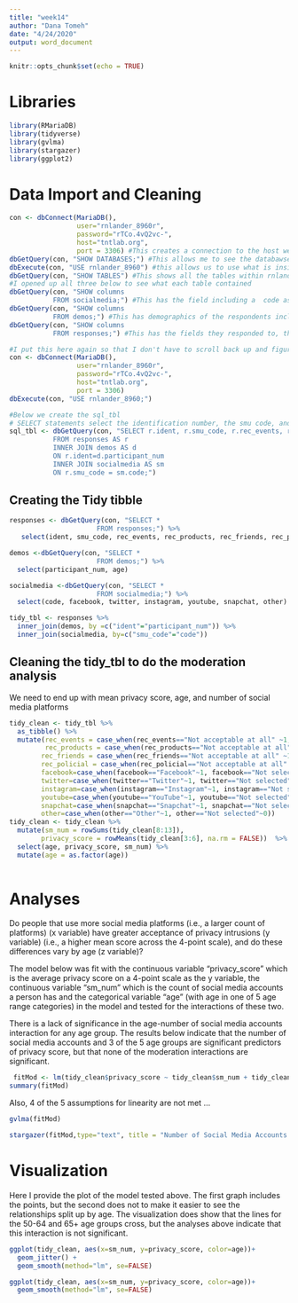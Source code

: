 ```yaml
---
title: "week14"
author: "Dana Tomeh"
date: "4/24/2020"
output: word_document
---
```


```r
knitr::opts_chunk$set(echo = TRUE)
```

# Libraries
```r
library(RMariaDB)
library(tidyverse)
library(gvlma)
library(stargazer)
library(ggplot2)
```


# Data Import and Cleaning 

```r
con <- dbConnect(MariaDB(), 
                 user="rnlander_8960r",
                 password="rTCo.4vQ2vc-", 
                 host="tntlab.org", 
                 port = 3306) #This creates a connection to the host website on port 3306 that allows me to access all of the databases 
dbGetQuery(con, "SHOW DATABASES;") #This allows me to see the databawses with the 3306 port on tntlab.org. It showed two different databases, rnlander_8960 and information_schema
dbExecute(con, "USE rnlander_8960") #this allows us to use what is inside rnlander_8960, I opeend this one because its the course code, but I did also take a look at the other one to be sure 
dbGetQuery(con, "SHOW TABLES") #This shows all the tables within rnlander_8960, there are three, socialmedia, demos, and responses
#I opened up all three below to see what each table contained
dbGetQuery(con, "SHOW columns 
           FROM socialmedia;") #This has the field including a  code as well as social media types
dbGetQuery(con, "SHOW columns 
           FROM demos;") #This has demographics of the respondents including participant number, age, and sex
dbGetQuery(con, "SHOW columns 
           FROM responses;") #This has the fields they responded to, the device they responded on, and their social media use code as smu_code


```

```r

#I put this here again so that I don't have to scroll back up and figure out what to rerun through the exploration and discovery that i did. I'll just rerun it from here every time the connection is lost. 
con <- dbConnect(MariaDB(), 
                 user="rnlander_8960r",
                 password="rTCo.4vQ2vc-", 
                 host="tntlab.org", 
                 port = 3306)
dbExecute(con, "USE rnlander_8960;")

#Below we create the sql_tbl
# SELECT statements select the identification number, the smu code, and the four privacy columns from the responses table which I renamed r. It also selects age  from the demographics table which i renamed d. It inner joins the selected columns from the responses table and the demographics table to keep everyone that has all responses. We then select the social media usage from the socialmedia table renamed sm and inner join that into the first two inner joined tables. We don't need to select r.ident or sm.code to use them in the inner join. The inner join allows us to keep all entries that are present in both tables 
sql_tbl <- dbGetQuery(con, "SELECT r.ident, r.smu_code, r.rec_events, r.rec_products, r.rec_friends, r.rec_policial, d.age, sm.facebook, sm.twitter, sm.instagram, sm.youtube, sm.snapchat, sm.other 
           FROM responses AS r 
           INNER JOIN demos AS d
           ON r.ident=d.participant_num
           INNER JOIN socialmedia AS sm
           ON r.smu_code = sm.code;")

```

## Creating the Tidy tibble 

```r
responses <- dbGetQuery(con, "SELECT *
                      FROM responses;") %>%
   select(ident, smu_code, rec_events, rec_products, rec_friends, rec_policial)

demos <-dbGetQuery(con, "SELECT *
                      FROM demos;") %>%
  select(participant_num, age)

socialmedia <-dbGetQuery(con, "SELECT *
                      FROM socialmedia;") %>%
  select(code, facebook, twitter, instagram, youtube, snapchat, other)

tidy_tbl <- responses %>% 
  inner_join(demos, by =c("ident"="participant_num")) %>%
  inner_join(socialmedia, by=c("smu_code"="code"))
```


## Cleaning the tidy_tbl to do the moderation analysis 

We need to end up with mean privacy score, age, and number of social media platforms 

```r
tidy_clean <- tidy_tbl %>%
  as_tibble() %>%
  mutate(rec_events = case_when(rec_events=="Not acceptable at all" ~1, rec_events=="Not very acceptable" ~2, rec_events =="Somewhat acceptable" ~3, rec_events =="Very acceptable" ~4, rec_events=="Refuse"~0), 
         rec_products = case_when(rec_products=="Not acceptable at all" ~1, rec_products=="Not very acceptable" ~2, rec_products =="Somewhat acceptable" ~3, rec_products =="Very acceptable" ~4, rec_products=="Refuse"~0),
        rec_friends = case_when(rec_friends=="Not acceptable at all" ~1, rec_friends=="Not very acceptable" ~2, rec_friends =="Somewhat acceptable" ~3, rec_friends =="Very acceptable" ~4, rec_friends=="Refuse"~0),
        rec_policial = case_when(rec_policial=="Not acceptable at all" ~1, rec_policial=="Not very acceptable" ~2, rec_policial =="Somewhat acceptable" ~3, rec_policial =="Very acceptable" ~4, rec_policial=="Refuse"~0), 
        facebook=case_when(facebook=="Facebook"~1, facebook=="Not selected"~0),
        twitter=case_when(twitter=="Twitter"~1, twitter=="Not selected"~0),
        instagram=case_when(instagram=="Instagram"~1, instagram=="Not selected"~0),
        youtube=case_when(youtube=="YouTube"~1, youtube=="Not selected"~0),
        snapchat=case_when(snapchat=="Snapchat"~1, snapchat=="Not selected"~0),
        other=case_when(other=="Other"~1, other=="Not selected"~0)) 
tidy_clean <- tidy_clean %>%
  mutate(sm_num = rowSums(tidy_clean[8:13]),
        privacy_score = rowMeans(tidy_clean[3:6], na.rm = FALSE))  %>%
  select(age, privacy_score, sm_num) %>%
  mutate(age = as.factor(age))
  
```

# Analyses
Do people that use more social media platforms (i.e., a larger count of platforms) (x variable) have greater acceptance of privacy intrusions (y variable) (i.e., a higher mean score across the 4-point scale), and do these differences vary by age (z variable)?

The model below was fit with the continuous variable "privacy_score" which is the average privacy score on a 4-point scale as the y variable, the continuous variable "sm_num" which is the count of social media accounts a person has and the categorical variable "age" (with age in one of 5 age range categories) in the model and tested for the interactions of these two. 

There is a lack of significance in the age-number of social media accounts interaction for any age group. The results below indicate that the number of social media accounts and 3 of the 5 age groups are significant predictors of privacy score, but that none of the moderation interactions are significant. 
```r
 fitMod <- lm(tidy_clean$privacy_score ~ tidy_clean$sm_num + tidy_clean$age + tidy_clean$sm_num*tidy_clean$age) #Model interacts IV & moderator
summary(fitMod)
```

Also, 4 of the 5 assumptions for linearity are not met ...
```r
gvlma(fitMod)
```
```r
stargazer(fitMod,type="text", title = "Number of Social Media Accounts and Age on Privacy")
```



# Visualization

Here I provide the plot of the model tested above. The first graph includes the points, but the second does not to make it easier to see the relationships split up by age. The visualization does show that the lines for the 50-64 and 65+ age groups cross, but the analyses above indicate that this interaction is not significant. 
```r
ggplot(tidy_clean, aes(x=sm_num, y=privacy_score, color=age))+
  geom_jitter() + 
  geom_smooth(method="lm", se=FALSE)

ggplot(tidy_clean, aes(x=sm_num, y=privacy_score, color=age))+
  geom_smooth(method="lm", se=FALSE)

```

